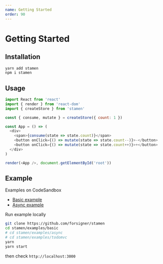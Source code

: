 ```yaml
---
name: Getting Started
order: 90
---
```


# Getting Started

## Installation

```bash
yarn add stamen
npm i stamen
```

## Usage

```js
import React from 'react'
import { render } from 'react-dom'
import { createStore } from 'stamen'

const { consume, mutate } = createStore({ count: 1 })

const App = () => (
  <div>
    <span>{consume(state => state.count)}</span>
    <button onClick={() => mutate(state => state.count--)}>-</button>
    <button onClick={() => mutate(state => state.count++)}>+</button>
  </div>
)

render(<App />, document.getElementById('root'))
```

## Example 

Examples on CodeSandbox

- [Basic example](https://codesandbox.io/s/0vrrlkjx5w) 
- [Async example](https://codesandbox.io/s/kmq65p3l97)

Run example locally

```bash
git clone https://github.com/forsigner/stamen
cd stamen/examples/basic
# cd stamen/examples/async
# cd stamen/examples/todomvc
yarn 
yarn start
```
then check `http://localhost:3000`